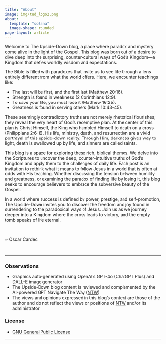 ```yaml
---
title: "About"
image: img/tud_logo2.png
about:
  template: "solana"
  image-shape: rounded
page-layout: article
---
```


<p align="left">

Welcome to The Upside-Down blog, a place where paradox and mystery come alive in the light of the Gospel. This blog was born out of a desire to dive deep into the surprising, counter-cultural ways of God’s Kingdom—a Kingdom that defies worldly wisdom and expectations.

</p>

<p align="left">

The Bible is filled with paradoxes that invite us to see life through a lens entirely different from what the world offers. Here, we encounter teachings like:

</p>

-   The last will be first, and the first last (Matthew 20:16).
-   Strength is found in weakness (2 Corinthians 12:9).
-   To save your life, you must lose it (Matthew 16:25).
-   Greatness is found in serving others (Mark 10:43-45).

<p align="left">

These seemingly contradictory truths are not merely rhetorical flourishes; they reveal the very heart of God’s redemptive plan. At the center of this plan is Christ Himself, the King who humbled Himself to death on a cross (Philippians 2:6-8). His life, ministry, death, and resurrection are a vivid portrayal of this upside-down reality. Through Him, darkness gives way to light, death is swallowed up by life, and sinners are called saints.

</p>

<p align="left">

This blog is a space for exploring these rich, biblical themes. We delve into the Scriptures to uncover the deep, counter-intuitive truths of God’s Kingdom and apply them to the challenges of daily life. Each post is an invitation to rethink what it means to follow Jesus in a world that is often at odds with His teaching. Whether discussing the tension between humility and greatness, or examining the paradox of finding life by losing it, this blog seeks to encourage believers to embrace the subversive beauty of the Gospel.

</p>

<p align="left">

In a world where success is defined by power, prestige, and self-promotion, The Upside-Down invites you to discover the freedom and joy found in surrendering to the paradoxical ways of Jesus. Join us as we journey deeper into a Kingdom where the cross leads to victory, and the empty tomb speaks of life eternal.

</p>

<br/>

<p align="right">

\~ Oscar Cardec

</p>

<br/>

------------------------------------------------------------------------

### Observations

-   Graphics auto-generated using OpenAI's GPT-4o (ChatGPT Plus) and DALL-E image generator
-   The Upside-Down blog content is reviewed and complemented by the AI-powered GPT Navigate The Way ([NTW](https://www.navtheway.com){target="_blank"})
-   The views and opinions expressed in this blog's content are those of the author and do not reflect the views or positions of [NTW](https://www.navtheway.com){target="_blank"} and/or its administrator

### License

-   [GNU General Public License](html/LICENSE){target="_blank"}

------------------------------------------------------------------------
